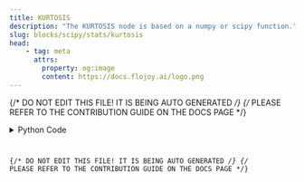 ```yaml
---
title: KURTOSIS
description: "The KURTOSIS node is based on a numpy or scipy function."
slug: blocks/scipy/stats/kurtosis
head:
    - tag: meta
      attrs:
        property: og:image
        content: https://docs.flojoy.ai/logo.png
---
```


{/* DO NOT EDIT THIS FILE! IT IS BEING AUTO GENERATED */}
{/* PLEASE REFER TO THE CONTRIBUTION GUIDE ON THE DOCS PAGE */}


<DownloadStudioBanner />
<PythonDocsDisplay docstring={block_data["docstring"]} />
<details>
<summary>Python Code</summary>



<Code code={pythonCode} lang="py" wrap theme="dracula" />

[Find this Flojoy Block on GitHub](https://github.com/flojoy-ai/blocks/blob/main/blocks/SCIPY/STATS/KURTOSIS/KURTOSIS.py)

</details>

{/* DO NOT EDIT THIS FILE! IT IS BEING AUTO GENERATED */}
{/* PLEASE REFER TO THE CONTRIBUTION GUIDE ON THE DOCS PAGE */}
